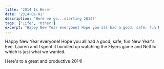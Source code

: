 ```yaml
---
title: '2014 Is Here!'
date: '2014-01-01'
description: 'Here we go...starting 2014!'
tags: ['Life', 'Other']
excerpt: "Happy New Year everyone! Hope you all had a good, safe, fun New Year's Eve. Lauren and I spent it bundled up watching the Flyers game and Netflix which is just what we wanted."
---
```


Happy New Year everyone! Hope you all had a good, safe, fun New Year's Eve. Lauren and I spent it bundled up watching the Flyers game and Netflix which is just what we wanted.

Here's to a great and productive 2014!

